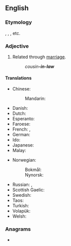 {{also|inlaw|in-law}}
==English==

===Etymology===
{{back-form|en|mother-in-law|nodot=1}}, {{m|en|father-in-law}}, {{m|en|brother-in-law}}, etc.

===Adjective===
{{en-adj|-|head=-[[in]]-[[law]]}}

# {{lb|en|postpositive}} Related through [[marriage]].
#: ''cousin'''-in-law'''''

====Translations====
{{trans-top|related through marriage}}
* Chinese:
*: Mandarin: {{qualifier|special words are used for common "-in-law" terms}}
* Danish: {{t|da|sviger-}}
* Dutch: {{t+|nl|schoon-}}
* Esperanto: {{t|eo|bo-}}
* Faroese: {{t|fo|ver-}}
* French: {{t+|fr|beau-|m}}, {{t+|fr|belle-|f}}
* German: {{t|de|schwieger-}}
* Ido: {{t|io|bo-}}
* Japanese: {{t+|ja|義理|alt=義理の|tr=ぎりの, giri no}}
* Malay: {{qualifier|special words are used for common "-in-law" terms}}
{{trans-mid}}
* Norwegian:
*: Bokmål: {{t|nb|sviger-}}
*: Nynorsk: {{t|nn|sviger-}}
* Russian: {{qualifier|special words are used for common "-in-law" terms}}, {{t|ru|[[с|со]] [[сторона|стороны́]] [[муж|му́жа]]/[[жена|жены́]]}}
* Scottish Gaelic: {{t|gd|-cèile}}
* Swedish: {{t+|sv|svär-}}
* Taos: {{t|twf|mą̀ku-}}
* Turkish: {{t|tr|kayın-}}
* Volapük: {{t+|vo|lü-}}
* Welsh: {{t|cy|-yng-nghyfraith}}
{{trans-bottom}}

===Anagrams===
* {{anagrams|en|Alwin|Wilna|winal}}